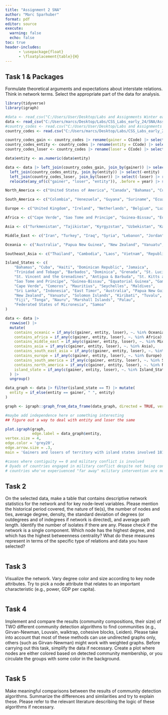```yaml
---
title: "Assignment 2 SNA"
author: "Marc Sparhuber"
format: pdf
editor: source
execute:
  warning: false
  echo: false
toc: true
header-includes:
      - \usepackage{float}
      - \floatplacement{table}{H}
---
```


## Task 1 & Packages

Formulate theoretical arguments and expectations about interstate relations. Think in network terms. Select the appropriate part of the data for analysis.

```r
library(tidyverse)
library(igraph)

#data <- read_csv("C:/Users/User/Desktop/Labs and Assignments Winter early 24/CSS_Labs_early_24/SNA/Assignment2SNA/terr-changes-v6/tc2018.csv")
data <- read_csv("C:/Users/marcs/Desktop/Labs/CSS_Labs_early_24/SNA/Assignment2SNA/terr-changes-v6/tc2018.csv")
#country_codes <- read.csv("C:/Users/User/Desktop/Labs and Assignments Winter early 24/CSS_Labs_early_24/SNA/Assignment2SNA/COW-country-codes.csv")
country_codes <- read.csv("C:/Users/marcs/Desktop/Labs/CSS_Labs_early_24/SNA/Assignment2SNA/COW-country-codes.csv")

country_codes_gain <- country_codes |> rename(gainer = CCode) |> select(-StateAbb) |> distinct()
country_codes_entity <- country_codes |> rename(entity = CCode) |> select(-StateAbb) |> distinct()
country_codes_loser <- country_codes |> rename(loser = CCode) |> select(-StateAbb) |> distinct()

data$entity <- as.numeric(data$entity)

data <- data |> left_join(country_codes_gain, join_by(gainer)) |> select(-gainer) |> rename(gainer = StateNme) |>
  left_join(country_codes_entity, join_by(entity)) |> select(-entity) |> rename(entity = StateNme) |>
  left_join(country_codes_loser, join_by(loser)) |> select(-loser) |> rename(loser = StateNme) |> 
  relocate(any_of(c("gainer", "loser", "entity")), .before = year) |> select(-version) |> drop_na(any_of(c("gainer", "loser")))

North_America <- c("United States of America", "Canada", "Bahamas", "Cuba", "Haiti", "Dominican Republic", "Jamaica", "Trinidad and Tobago", "Barbados", "Dominica", "Grenada", "St. Lucia", "St. Vincent and the Grenadines", "Antigua & Barbuda", "St. Kitts and Nevis", "Mexico", "Belize", "Guatemala", "Honduras", "El Salvador", "Nicaragua", "Costa Rica", "Panama")

South_America <- c("Colombia", "Venezuela", "Guyana", "Suriname", "Ecuador", "Peru", "Brazil", "Bolivia", "Paraguay", "Chile", "Argentina", "Uruguay")

Europe <- c("United Kingdom", "Ireland", "Netherlands", "Belgium", "Luxembourg", "France", "Monaco", "Liechtenstein", "Switzerland", "Spain", "Andorra", "Portugal", "Hanover", "Bavaria", "Germany", "German Federal Republic", "German Democratic Republic", "Baden", "Saxony", "Wuerttemburg", "Hesse Electoral", "Hesse Grand Ducal", "Mecklenburg Schwerin", "Poland", "Austria-Hungary", "Austria", "Hungary", "Czechoslovakia", "Czech Republic", "Slovakia", "Italy", "Papal States", "Two Sicilies", "San Marino", "Modena", "Parma", "Tuscany", "Malta", "Albania", "Montenegro", "Macedonia", "Croatia", "Yugoslavia", "Bosnia and Herzegovina", "Kosovo", "Slovenia", "Greece", "Cyprus", "Bulgaria", "Moldova", "Romania", "Russia", "Estonia", "Latvia", "Lithuania", "Ukraine", "Belarus", "Armenia", "Georgia", "Azerbaijan", "Finland", "Sweden", "Norway", "Denmark", "Iceland")

Africa <- c("Cape Verde", "Sao Tome and Principe", "Guinea-Bissau", "Equatorial Guinea", "Gambia", "Mali", "Senegal", "Benin", "Mauritania", "Niger", "Ivory Coast", "Guinea", "Burkina Faso", "Liberia", "Sierra Leone", "Ghana", "Togo", "Cameroon", "Nigeria", "Gabon", "Central African Republic", "Chad", "Congo", "Democratic Republic of the Congo", "Uganda", "Kenya", "Tanzania", "Zanzibar", "Burundi", "Rwanda", "Somalia", "Djibouti", "Ethiopia", "Eritrea", "Angola", "Mozambique", "Zambia", "Zimbabwe", "Malawi", "South Africa", "Namibia", "Lesotho", "Botswana", "Swaziland", "Madagascar", "Comoros", "Mauritius", "Seychelles", "Morocco", "Algeria", "Tunisia", "Libya", "Sudan", "South Sudan", "Egypt")

Asia <- c("Turkmenistan", "Tajikistan", "Kyrgyzstan", "Uzbekistan", "Kazakhstan", "China", "Mongolia", "Taiwan", "Korea", "North Korea", "South Korea", "Japan", "India", "Bhutan", "Pakistan", "Bangladesh", "Myanmar", "Sri Lanka", "Maldives", "Nepal", "Thailand", "Cambodia", "Laos", "Vietnam", "Republic of Vietnam", "Malaysia", "Singapore", "Brunei", "Philippines", "Indonesia", "East Timor")

Middle_East <- c("Iran", "Turkey", "Iraq", "Syria", "Lebanon", "Jordan", "Israel", "Saudi Arabia", "Yemen Arab Republic", "Yemen", "Yemen People's Republic", "Kuwait", "Bahrain", "Qatar", "United Arab Emirates", "Oman", "Afghanistan")

Oceania <- c("Australia", "Papua New Guinea", "New Zealand", "Vanuatu", "Solomon Islands", "Kiribati", "Tuvalu", "Fiji", "Tonga", "Nauru", "Marshall Islands", "Palau", "Federated States of Micronesia", "Samoa")

Southeast_Asia <- c("Thailand", "Cambodia", "Laos", "Vietnam", "Republic of Vietnam", "Malaysia", "Singapore", "Brunei", "Philippines", "Indonesia", "East Timor", "Myanmar")

Island_States <- c(
    "Bahamas", "Cuba", "Haiti", "Dominican Republic", "Jamaica",
    "Trinidad and Tobago", "Barbados", "Dominica", "Grenada", "St. Lucia",
    "St. Vincent and the Grenadines", "Antigua & Barbuda", "St. Kitts and Nevis",
    "Sao Tome and Principe", "Guinea-Bissau", "Equatorial Guinea", "Gambia",
    "Cape Verde", "Comoros", "Mauritius", "Seychelles", "Maldives",
    "Sri Lanka", "Indonesia", "East Timor", "Australia", "Papua New Guinea",
    "New Zealand", "Vanuatu", "Solomon Islands", "Kiribati", "Tuvalu",
    "Fiji", "Tonga", "Nauru", "Marshall Islands", "Palau",
    "Federated States of Micronesia", "Samoa"
)

data <- data |> 
  rowwise() |> 
  mutate(
    contains_oceanic = if_any(c(gainer, entity, loser), ~. %in% Oceania),
    contains_africa = if_any(c(gainer, entity, loser), ~. %in% Africa),
    contains_middle_east = if_any(c(gainer, entity, loser), ~. %in% Middle_East),
    contains_asia = if_any(c(gainer, entity, loser), ~. %in% Asia),
    contains_south_east_asia = if_any(c(gainer, entity, loser), ~. %in% Southeast_Asia),
    contains_europe = if_any(c(gainer, entity, loser), ~. %in% Europe),
    contains_south_america = if_any(c(gainer, entity, loser), ~. %in% South_America),
    contains_north_america = if_any(c(gainer, entity, loser), ~. %in% North_America),
    island_state = if_any(c(gainer, entity, loser), ~. %in% Island_States)
  ) |> 
  ungroup()
```

```r
data_graph <- data |> filter(island_state == T) |> mutate(
  entity = if_else(entity == gainer, " ", entity)
)

graph <- igraph::graph_from_data_frame(data_graph, directed = TRUE, vertices = NULL)

#maybe add independence here or something interesting
## figure out a way to deal with entity and loser the same

plot.igraph(graph,
            edge.label = data_graph$entity,
vertex.size = 4,
edge.color = 'grey20',
edge.arrow.size = .3,
main = 'Gainers and losers of territory with island states involved 1816 - 2015')

#cases where contiguity == 0 and military conflict is involved
# Dyads of countries engaged in military conflict despite not being contiguous exhibit distinct network structures compared to contiguous dyads.
# countries who've experiuenced "far away" military intervention are more likely to afterwards experience conflict with immediate neighbours
```


## Task 2

On the selected data, make a table that contains descriptive network statistics for the network and for key node-level variables. Please mention the historical period covered, the nature of tie(s), the number of nodes and ties, average degree, density, the standard deviation of degrees (or outdegrees and of indegrees if network is directed), and average path length. Identify the number of isolates if there are any. Please check if the network is a single component. Which node has the highest degree, and which has the highest betweenness centrality? What do these measures represent in terms of the specific type of relations and data you have selected?

```r

```


## Task 3 

Visualize the network. Vary degree color and size according to key node attributes. Try to pick a node attribute that relates to an important characteristic (e.g., power, GDP per capita).

```r

```

## Task 4

Implement and compare the results (community compositions, their size) of TWO different community detection algorithms to find communities (e.g., Girvan-Newman, Louvain, walktrap, cohesive blocks, Leiden). Please take into account that most of these methods can use undirected graphs only, others (such as Girvan-Newman) might work with weighted graphs. Before carrying out this task, simplify the data if necessary. Create a plot where nodes are either colored based on detected community membership, or you circulate the groups with some color in the background.

```r

```

## Task 5

Make meaningful comparisons between the results of community detection algorithms. Summarize the differences and similarities and try to explain these. Please refer to the relevant literature describing the logic of these algorithms if necessary. 

```r

```

